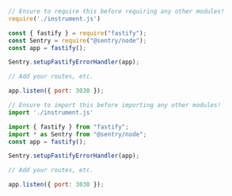 ```javascript {tabTitle:CommonJS}
// Ensure to require this before requiring any other modules!
require('./instrument.js')

const { fastify } = require("fastify");
const Sentry = require("@sentry/node");
const app = fastify();

Sentry.setupFastifyErrorHandler(app);

// Add your routes, etc.

app.listen({ port: 3030 });
```

```javascript {tabTitle:ESM}
// Ensure to import this before importing any other modules!
import './instrument.js'

import { fastify } from "fastify";
import * as Sentry from "@sentry/node";
const app = fastify();

Sentry.setupFastifyErrorHandler(app);

// Add your routes, etc.

app.listen({ port: 3030 });
```
